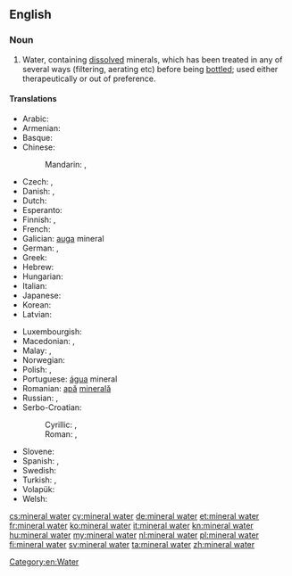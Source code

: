 ==English==
{{wikipedia}}

===Noun===
{{en-noun|sg=[[mineral]] [[water]]|-|s}}

# Water, containing [[dissolved]] minerals, which has been treated in any of several ways (filtering, aerating etc) before being [[bottle]]d; used either therapeutically or out of preference.

====Translations====
{{trans-top|water containing dissolved minerals}}
* Arabic: {{t-|ar|ماء معدني|m|tr=maa' ma3diniy}}
* Armenian: {{t-|hy|հանքային ջուր|tr=hank'ayin ǰur|sc=Armn}}
* Basque: {{t-|eu|ur mineral}}
* Chinese:
*: Mandarin: {{t-|cmn|礦泉水|sc=Hani}}, {{t-|cmn|矿泉水|tr=kuàngquán shuǐ|sc=Hani}}
* Czech: {{t+|cs|minerálka|f}}, {{t-|cs|minerální voda|f}}
* Danish: {{t-|da|danskvand|n|c}},  {{t-|da|mineralvand|n|c}}
* Dutch: {{t+|nl|mineraalwater|n}}
* Esperanto: {{t-|eo|mineralakvo}}
* Finnish: {{t+|fi|lähdevesi}}, {{t+|fi|vesi}}
* French: {{t+|fr|eau minérale|f}}
* Galician: [[auga]] mineral {{f}}
* German: {{t+|de|Mineralwasser|n}}, {{t+|de|Wasser|n}}
* Greek: {{t-|el|μεταλλικό νερό|n|tr=metallikó neró|sc=Grek}}
* Hebrew: {{t-|he|מים מינרלים|m|p|tr=máyim minerálim|sc=Hebr}}
* Hungarian: {{t+|hu|ásványvíz}}
* Italian: {{t-|it|acqua minerale|f}}
* Japanese: {{t-|ja|ミネラルウォーター|tr=mineraruwōtā}}
* Korean: {{t+|ko|광천수|tr=gwang-cheon-su|sc=Kore}}
* Latvian: {{t-|lv|mineralūdens}}
{{trans-mid}}
* Luxembourgish: {{t-|lb|Mineralwaasser}}
* Macedonian: {{t-|mk|кисела вода|f|tr=kísela voda|sc=Cyrl}}, {{t-|mk|минерална вода|f|tr=minerálna vóda|sc=Cyrl}}
* Malay: {{t-|ms|air mineral}}, {{t-|ms|air semulajadi}}
* Norwegian: {{t-|no|mineralvann|n}}
* Polish: {{t-|pl|woda mineralna|f}}, {{t+|pl|woda|f}}
* Portuguese: [[água]] mineral {{f}}
* Romanian: [[apă]] [[mineral|minerală]] {{f}}
* Russian: {{t+|ru|минеральная вода|f|tr=minerál’naja vodá|sc=Cyrl}}, {{qualifier|colloquial}} {{t+|ru|минералка|f|tr=minerálka|sc=Cyrl}}
* Serbo-Croatian:
*: Cyrillic: {{t-|sh|кисела вода|f}}, {{t-|sh|минерална вода|f}}
*: Roman: {{t-|sh|kisela voda|f}}, {{t-|sh|mineralna voda|f}}
* Slovene: {{t+|sl|mineralna voda|f}}
* Spanish: {{t-|es|agua mineral|f}}, {{t-|es|agua mineralizada|f}}
* Swedish: {{t+|sv|mineralvatten|n}}
* Turkish: {{t+|tr|maden suyu}}, {{t+|tr|soda}}
* Volapük: {{t-|vo|minavat}}
* Welsh: {{t+|cy|dŵr mineral|m}}
{{trans-bottom}}

[[Category:en:Water]]

[[cs:mineral water]]
[[cy:mineral water]]
[[de:mineral water]]
[[et:mineral water]]
[[fr:mineral water]]
[[ko:mineral water]]
[[it:mineral water]]
[[kn:mineral water]]
[[hu:mineral water]]
[[my:mineral water]]
[[nl:mineral water]]
[[pl:mineral water]]
[[fi:mineral water]]
[[sv:mineral water]]
[[ta:mineral water]]
[[zh:mineral water]]